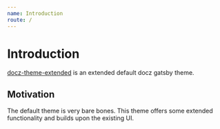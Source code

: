 ```yaml
---
name: Introduction
route: /
---
```


# Introduction

[docz-theme-extended](https://github.com/nejcm/react-skeleton) is an extended
default docz gatsby theme.

## Motivation

The default theme is very bare bones. This theme offers some extended
functionality and builds upon the existing UI.
